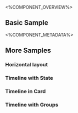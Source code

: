
<%COMPONENT_OVERVIEW%>

## Basic Sample
<Basic />

<%COMPONENT_METADATA%>

## More Samples

### Horizontal layout
<Horizontal />

### Timeline with State

<WithState />

### Timeline in Card

<InCard />

### Timeline with Groups

<WithGroups/>